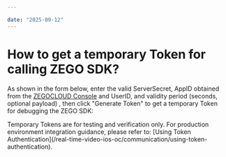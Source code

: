 ```yaml
---

date: "2025-09-12"
---
```


# How to get a temporary Token for calling ZEGO SDK?


As shown in the form below, enter the valid ServerSecret, AppID obtained from the [ZEGOCLOUD Console](https://console.zegocloud.com/) and UserID, and validity period (seconds, optional payload) , then click "Generate Token" to get a temporary Token for debugging the ZEGO SDK:

<Warning title="Note">
Temporary Tokens are for testing and verification only. For production environment integration guidance, please refer to: [Using Token Authentication](/real-time-video-ios-oc/communication/using-token-authentication).
</Warning>

<TokenAssistant defaultTab="generate" language="en" />

